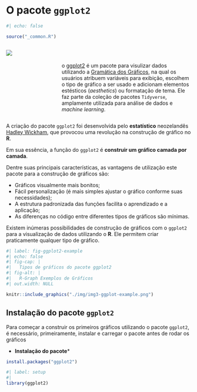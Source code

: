 # O pacote `ggplot2` {#sec-intro-ggplot2}

```r
#| echo: false

source("_common.R")
```

::: {style="display: flex;"}

::: {style="width: 25%;"}
<a href="https://ggplot2.tidyverse.org/">

![](./img/img2-ggplot_logo.png){.hex-logo} </a>
:::

::: {style="width: 5%;"}

:::

::: {style="width: 70%;"}
<br>
<br>
o [ggplot2](https://ggplot2.tidyverse.org/) é um pacote para visulizar dados utilizando a [Gramática dos Gráficos](https://r4ds.had.co.nz/data-visualisation.html), na qual os usuários atribuem variáveis para exibição, escolhem o tipo de gráfico a ser usado e adicionam elementos estésticos (*aesthetics*) ou formatação de tema. Ele faz parte da coleção de pacotes `Tidyverse`, amplamente utilizada para análise de dados e *machine learning*.
:::
:::

A criação do pacote `ggplot2` foi desenvolvida pelo **estatístico** neozelandês [Hadley Wickham](https://en.wikipedia.org/wiki/Hadley_Wickham), que provocou uma revolução na construção de gráfico no **R**.

Em sua essência, a função do `ggplot2` é **construir um gráfico camada por camada**.

Dentre suas principais características, as vantagens de utilização este pacote para a construção de gráficos são:

* Gráficos visualmente mais bonitos;
* Fácil personalização (é mais simples ajustar o gráfico conforme suas necessidades);
* A estrutura padronizada das funções facilita o aprendizado e a aplicação;
* As diferenças no código entre diferentes tipos de gráficos são mínimas.

Existem inúmeras possibilidades de construção de gráficos com o `ggplot2` para a visualização de dados utilizando o **R**. Ele permitem criar praticamente qualquer tipo de gráfico.

```r
#| label: fig-ggplot2-example
#| echo: false
#| fig-cap: |
#|   Tipos de gráficos do pacote ggplot2
#| fig-alt: |
#|   R-Graph Exemplos de Gráficos
#| out.width: NULL

knitr::include_graphics("./img/img3-ggplot-example.png")
```


## Instalação do pacote `ggplot2`

Para começar a construir os primeiros gráficos utilizando o pacote `ggplot2`, é necessário, primeiramente, instalar e carregar o pacote antes de rodar os gráficos

* **Instalação do pacote***
```r
install.packages("ggplot2")
```

``` r
#| label: setup
#| 
library(ggplot2)
```


